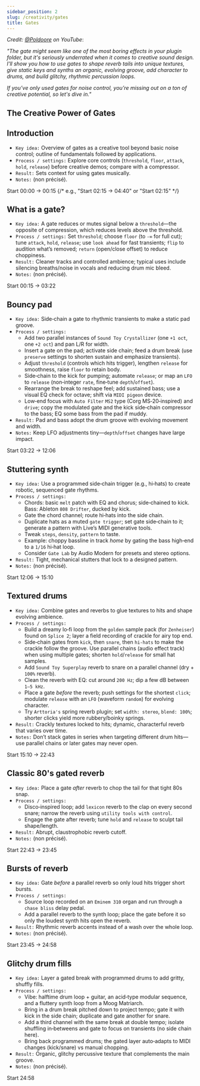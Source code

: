 ```yaml
---
sidebar_position: 2
slug: /creativity/gates
title: Gates
---
```


*Credit: [@Poldoore](https://www.youtube.com/channel/UC0sL7gqDMe_ggIzEkkdTsug) on YouTube*:

*"The gate might seem like one of the most boring effects in your plugin folder, but it's seriously underrated when it comes to creative sound design. I'll show you how to use gates to shape reverb tails into unique textures, give static keys and synths an organic, evolving groove, add character to drums, and build glitchy, rhythmic percussion loops.*

*If you’ve only used gates for noise  control, you’re missing out on a ton of creative potential, so let's dive in."*

## The Creative Power of Gates


## Introduction

- `Key idea:` Overview of gates as a creative tool beyond basic noise control; outline of fundamentals followed by applications.
- `Process / settings:` Explore core controls (`threshold`, `floor`, `attack`, `hold`, `release`) before creative demos; compare with a compressor.
- `Result:` Sets context for using gates musically.
- `Notes:` (non précisé).

Start 00:00 → 00:15  {/* e.g., "Start 02:15 → 04:40" or "Start 02:15" */}
<VideoPlayer videoId="YiNA1gyEDSg" overlay={chapter01Img} timeSec={0} />

## What is a gate?

- `Key idea:` A gate reduces or mutes signal below a `threshold`—the opposite of compression, which reduces levels above the threshold.
- `Process / settings:` Set `threshold`; choose `floor` (to `-∞` for full cut); tune `attack`, `hold`, `release`; use `look ahead` for fast transients; `flip` to audition what’s removed; `return` (open/close offset) to reduce choppiness.
- `Result:` Cleaner tracks and controlled ambience; typical uses include silencing breaths/noise in vocals and reducing drum mic bleed.
- `Notes:` (non précisé).

Start 00:15 → 03:22
<VideoPlayer videoId="YiNA1gyEDSg" overlay={chapter02Img} timeSec={15} />

## Bouncy pad

- `Key idea:` Side‑chain a gate to rhythmic transients to make a static pad groove.
- `Process / settings:`
  - Add two parallel instances of `Sound Toy Crystallizer` (one `+1 oct`, one `+2 oct`) and pan L/R for width.
  - Insert a gate on the pad; activate side chain; feed a drum break (use `preserve` settings to shorten sustain and emphasize transients).
  - Adjust `threshold` (controls which hits trigger), lengthen `release` for smoothness, raise `floor` to retain body.
  - Side‑chain to the kick for pumping; automate `release`; or map an `LFO` to `release` (non‑integer `rate`, fine‑tune `depth`/`offset`).
  - Rearrange the break to reshape feel; add sustained bass; use a visual EQ check for octave; shift via `MIDI pigeon` device.
  - Low‑end focus with `Auto Filter` `MS2` type (Corg MS‑20‑inspired) and `drive`; copy the modulated gate and the kick side‑chain compressor to the bass; EQ some bass from the pad if muddy.
- `Result:` Pad and bass adopt the drum groove with evolving movement and width.
- `Notes:` Keep LFO adjustments tiny—`depth`/`offset` changes have large impact.

Start 03:22 → 12:06
<VideoPlayer videoId="YiNA1gyEDSg"  timeSec={202} />

## Stuttering synth

- `Key idea:` Use a programmed side‑chain trigger (e.g., hi‑hats) to create robotic, sequenced gate rhythms.
- `Process / settings:`
  - Chords: basic `melt` patch with EQ and chorus; side‑chained to kick. Bass: Ableton `808 Drifter`, ducked by kick.
  - Gate the chord channel; route hi‑hats into the side chain.
  - Duplicate hats as a muted `gate trigger`; set gate side‑chain to it; generate a pattern with Live’s MIDI generative tools.
  - Tweak `steps`, `density`, `pattern` to taste.
  - Example: choppy bassline in track *home* by gating the bass high‑end to a `1/16` hi‑hat loop.
  - Consider `Gate Lab` by Audio Modern for presets and stereo options.
- `Result:` Tight, mechanical stutters that lock to a designed pattern.
- `Notes:` (non précisé).

Start 12:06 → 15:10
<VideoPlayer videoId="YiNA1gyEDSg"  timeSec={726} />

## Textured drums

- `Key idea:` Combine gates and reverbs to glue textures to hits and shape evolving ambience.
- `Process / settings:`
  - Build a dreamy lo‑fi loop from the `golden` sample pack (for `Zenheiser`) found on `Splice 2`; layer a field recording of crackle for airy top end.
  - Side‑chain gates from `kick`, then `snare`, then `hi‑hats` to make the crackle follow the groove. Use parallel chains (audio effect track) when using multiple gates; shorten `hold`/`release` for small hat samples.
  - Add `Sound Toy Superplay` reverb to snare on a parallel channel (dry + `100%` reverb).
  - Clean the reverb with EQ: cut around `200 Hz`; dip a few dB between `1–5 kHz`.
  - Place a gate *before* the reverb; push settings for the shortest `click`; modulate `release` with an `LFO` (waveform `random`) for evolving character.
  - Try `Arttoria's` spring reverb plugin; set `width: stereo`, `blend: 100%`; shorter clicks yield more rubbery/boinky springs.
- `Result:` Crackly textures locked to hits; dynamic, characterful reverb that varies over time.
- `Notes:` Don’t stack gates in series when targeting different drum hits—use parallel chains or later gates may never open.

Start 15:10 → 22:43
<VideoPlayer videoId="YiNA1gyEDSg"  timeSec={910} />

## Classic 80's gated reverb

- `Key idea:` Place a gate *after* reverb to chop the tail for that tight 80s snap.
- `Process / settings:`
  - Disco‑inspired loop; add `lexicon` reverb to the clap on every second snare; narrow the reverb using `utility tools with control`.
  - Engage the gate after reverb; tune `hold` and `release` to sculpt tail shape/length.
- `Result:` Abrupt, claustrophobic reverb cutoff.
- `Notes:` (non précisé).

Start 22:43 → 23:45
<VideoPlayer videoId="YiNA1gyEDSg"  timeSec={1363} />

## Bursts of reverb

- `Key idea:` Gate *before* a parallel reverb so only loud hits trigger short bursts.
- `Process / settings:`
  - Source loop recorded on an `Eminem 310` organ and run through a `chase bliss` delay pedal.
  - Add a parallel reverb to the synth loop; place the gate before it so only the loudest synth hits open the reverb.
- `Result:` Rhythmic reverb accents instead of a wash over the whole loop.
- `Notes:` (non précisé).

Start 23:45 → 24:58
<VideoPlayer videoId="YiNA1gyEDSg" timeSec={1425} />

## Glitchy drum fills

- `Key idea:` Layer a gated break with programmed drums to add gritty, shuffly fills.
- `Process / settings:`
  - Vibe: halftime drum loop + guitar, an acid‑type modular sequence, and a fluttery synth loop from a Moog Matriarch.
  - Bring in a drum break pitched down to project tempo; gate it with kick in the side chain; duplicate and gate another for snare.
  - Add a third channel with the same break at double tempo; isolate shuffling in‑betweens and gate to focus on transients (no side chain here).
  - Bring back programmed drums; the gated layer auto‑adapts to MIDI changes (kick/snare) vs manual chopping.
- `Result:` Organic, glitchy percussive texture that complements the main groove.
- `Notes:` (non précisé).

Start 24:58
<VideoPlayer videoId="YiNA1gyEDSg"  timeSec={1498} />

